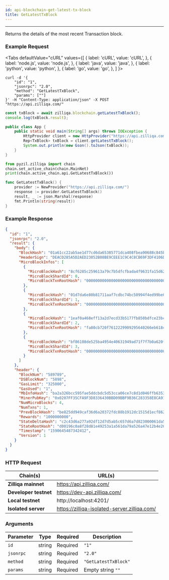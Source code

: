 ```yaml
---
id: api-blockchain-get-latest-tx-block
title: GetLatestTxBlock
---
```


---
Returns the details of the most recent Transaction block.

### Example Request



<Tabs
  defaultValue="cURL"
  values={[
    { label: 'cURL', value: 'cURL', },
    { label: 'node.js', value: 'node.js', },
    { label: 'java', value: 'java', },
    { label: 'python', value: 'python', },
    { label: 'go', value: 'go', },
  ]
}>

<TabItem value="cURL">

```shell
curl -d '{
    "id": "1",
    "jsonrpc": "2.0",
    "method": "GetLatestTxBlock",
    "params": [""]
}' -H "Content-Type: application/json" -X POST "https://api.zilliqa.com/"
```
</TabItem>
<TabItem value="node.js">

```js
const txBlock = await zilliqa.blockchain.getLatestTxBlock();
console.log(txBlock.result);
```
</TabItem>
<TabItem value="java">

```java
public class App {
    public static void main(String[] args) throws IOException {
        HttpProvider client = new HttpProvider("https://api.zilliqa.com/");
        Rep<TxBlock> txBlock = client.getLatestTxBlock();
        System.out.println(new Gson().toJson(txBlock));
    }
}
```
</TabItem>
<TabItem value="python">

```python
from pyzil.zilliqa import chain
chain.set_active_chain(chain.MainNet)
print(chain.active_chain.api.GetLatestTxBlock())
```
</TabItem>

<TabItem value="go">

```go
func GetLatestTxBlock() {
	provider := NewProvider("https://api.zilliqa.com/")
	response := provider.GetLatestTxBlock()
	result, _ := json.Marshal(response)
	fmt.Println(string(result))
}
```
</TabItem>
</Tabs>


### Example Response


```json
{
  "id": "1",
  "jsonrpc": "2.0",
  "result": {
    "body": {
      "BlockHash": "01a61cc22ab5ae1d77cd6da65385771dca408fbea90688c845bdd2ffe1797bb7",
      "HeaderSign": "DEACD285A5D2AED23052B08BE9CEEE1C9C4C8CB69F3DF4106D87BA9B0AC067E16AA2C5D129F2318824723A2A75CA5F32632DCD4E5D8A634234E1037B6025779D",
      "MicroBlockInfos": [
        {
          "MicroBlockHash": "8cf6285c259613a79c7b5dfcfbada4f9631fa15d626037f048d1d9a9649d562c",
          "MicroBlockShardId": 0,
          "MicroBlockTxnRootHash": "0000000000000000000000000000000000000000000000000000000000000000"
        },
        {
          "MicroBlockHash": "01d7da6e80b81711aaf7cdbc74bc50994f4ed99be085d451c93abe31882e8b44",
          "MicroBlockShardId": 1,
          "MicroBlockTxnRootHash": "0000000000000000000000000000000000000000000000000000000000000000"
        },
        {
          "MicroBlockHash": "1eaf0a468eff13a2d7ecd33b5177fb850bdfce23bca3a330ecef951bde44eb62",
          "MicroBlockShardId": 2,
          "MicroBlockTxnRootHash": "fa80cb720f7612229909295640266eb618cc2a73dd78da17b4d68d7ffc7cce82"
        },
        {
          "MicroBlockHash": "bf86108de525ba4954e40631949ad71f7f7b0a620f350da2c736f92aa157d2ba",
          "MicroBlockShardId": 3,
          "MicroBlockTxnRootHash": "0000000000000000000000000000000000000000000000000000000000000000"
        }
      ]
    },
    "header": {
      "BlockNum": "589789",
      "DSBlockNum": "5898",
      "GasLimit": "325000",
      "GasUsed": "1",
      "MbInfoHash": "ba2a326bcc595fae5ddcbdc5d53cca06ce7c8d1d046ffb635341e3aa9d5cbb7c",
      "MinerPubKey": "0x0207FF35CFA9F3D8336430BBD09BBF9B36C283358E8CA91FAB551ACB5FE1E38B68",
      "NumMicroBlocks": 4,
      "NumTxns": 1,
      "PrevBlockHash": "be825dd949caf36d6a20372fdc88b1912dc1515d1ecf8624e6cd928b33c9a705",
      "Rewards": "1000000000",
      "StateDeltaHash": "c2c43d6a277a92df12d7d5ab5c657d6a7d823000061da5802c6354b47e56ebd5",
      "StateRootHash": "d00196c0a8f28d81e49253a1a561da79a526a47e12b4e208da20b96a6e3a1ac7",
      "Timestamp": "1590645487342412",
      "Version": 1
    }
  }
}
```

### HTTP Request

| Chain(s)              | URL(s)                       |
| --------------------- | ---------------------------- |
| **Zilliqa mainnet**   | https://api.zilliqa.com/     |
| **Developer testnet** | https://dev-api.zilliqa.com/ |
| **Local testnet**     | http://localhost:4201/       |
| **Isolated server**   | https://zilliqa-isolated-server.zilliqa.com/ |

### Arguments

| Parameter | Type   | Required | Description          |
| --------- | ------ | -------- | -------------------- |
| `id`      | string | Required | `"1"`                |
| `jsonrpc` | string | Required | `"2.0"`              |
| `method`  | string | Required | `"GetLatestTxBlock"` |
| `params`  | string | Required | Empty string `""`    |
